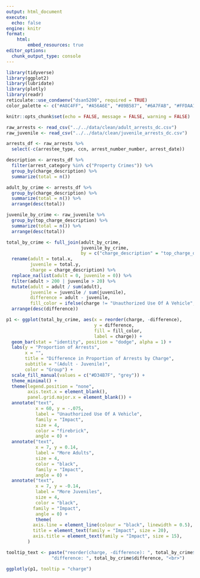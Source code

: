 ```yaml
---
output: html_document
execute:
  echo: false
engine: knitr
format:
    html:
        embed_resources: true
editor_options: 
  chunk_output_type: console
---
```


```r
library(tidyverse)
library(ggplot2)
library(lubridate)
library(plotly)
library(readr)
reticulate::use_condaenv("dsan5200", required = TRUE)
color_palette <- c("#A8C4FF", "#A56A6E", "#89B587", "#6A7FAB", "#FFDAA1", "#EFA4D6", "#7C5FBC", "#F2B37A")

knitr::opts_chunk$set(echo = FALSE, message = FALSE, warning = FALSE)
```

```r
raw_arrests <- read_csv("../../data/clean/adult_arrests_dc.csv")
raw_juvenile <- read_csv("../../data/clean/juvenile_arrests_dc.csv")
```

```r
arrests_df <- raw_arrests %>% 
  select(-c(arrestee_type, ccn, arrest_number_number, arrest_date))
```

```r
description <- arrests_df %>%
  filter(arrest_category %in% c("Property Crimes")) %>% 
  group_by(charge_description) %>% 
  summarize(total = n())
```

```r
adult_by_crime <- arrests_df %>% 
  group_by(charge_description) %>% 
  summarize(total = n()) %>% 
  arrange(desc(total))

juvenile_by_crime <- raw_juvenile %>% 
  group_by(top_charge_description) %>% 
  summarize(total = n()) %>% 
  arrange(desc(total))

total_by_crime <- full_join(adult_by_crime, 
                            juvenile_by_crime, 
                            by = c("charge_description" = "top_charge_description")) %>% 
  rename(adult = total.x, 
         juvenile = total.y,
         charge = charge_description) %>% 
  replace_na(list(adult = 0, juvenile = 0)) %>%
  filter(adult > 200 | juvenile > 20) %>% 
  mutate(adult = adult / sum(adult),
         juvenile = juvenile / sum(juvenile),
         difference = adult - juvenile,
         fill_color = ifelse(charge != "Unauthorized Use Of A Vehicle", "grey", "firebrick")) %>% 
  arrange(desc(difference))

p1 <- ggplot(total_by_crime, aes(x = reorder(charge, -difference), 
                                 y = difference, 
                                 fill = fill_color,
                                 label = charge)) +
  geom_bar(stat = "identity", position = "dodge", alpha = 1) +
  labs(y = "Proportion of Arrests",
       x = "",
       title = "Difference in Proportion of Arrests by Charge",
       subtitle = "(Adult - Juvenile)",
       color = "Group") +
  scale_fill_manual(values = c("#D34B7F", "grey")) +
  theme_minimal() +
  theme(legend.position = "none",
        axis.text.x = element_blank(),
        panel.grid.major.x = element_blank()) +
  annotate("text", 
           x = 60, y = -.075, 
           label = "Unauthorized Use Of A Vehicle", 
           family = "Impact",
           size = 4, 
           color = "firebrick",
           angle = 0) +
  annotate("text", 
           x = 7, y = 0.14, 
           label = "More Adults", 
           size = 4, 
           color = "black",
           family = "Impact",
           angle = 0) +
  annotate("text", 
           x = 7, y = -0.14, 
           label = "More Juveniles", 
           size = 4, 
           color = "black",
          family = "Impact",
           angle = 0) +
           theme(
          axis.line = element_line(colour = "black", linewidth = 0.5),
          title = element_text(family = "Impact", size = 20),
          axis.title = element_text(family = "Impact", size = 15),
        )

tooltip_text <- paste("reorder(charge, -difference): ", total_by_crime$charge, "<br>",
                 "difference: ", total_by_crime$difference, "<br>")

ggplotly(p1, tooltip = "charge")
```